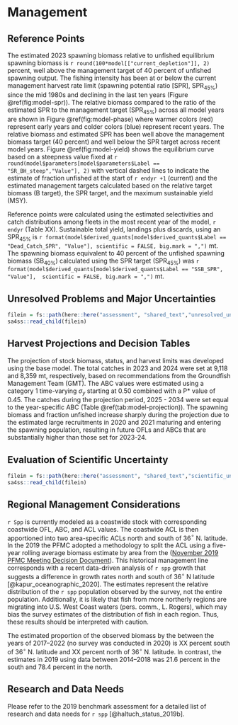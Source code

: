# Management 

## Reference Points

The estimated 2023 spawning biomass relative to unfished equilibrium spawning biomass is `r round(100*model[["current_depletion"]], 2)` percent, well above the management target of 40 percent of unfished spawning output. The fishing intensity has been at or below the current management harvest rate limit (spawning potential ratio [SPR], $\text{SPR}_{45\%}$) since the mid 1980s and declining in the last ten years (Figure \@ref(fig:model-spr)).  The relative biomass compared to the ratio of the estimated SPR to the management target ($\text{SPR}_{45\%}$) across all model years are shown in Figure \@ref(fig:model-phase) where warmer colors (red) represent early years and colder colors (blue) represent recent years. The relative biomass and estimated SPR has been well above the management biomass target (40 percent) and well below the SPR target across recent model years. Figure \@ref(fig:model-yield) shows the equilibrium curve based on a steepness value fixed at `r round(model$parameters[model$parameters$Label == "SR_BH_steep","Value"], 2)` with vertical dashed lines to indicate the estimate of fraction unfished at the start of `r endyr +1` (current) and the estimated management targets calculated based on the relative target biomass (B target), the SPR target, and the maximum sustainable yield (MSY).

Reference points were calculated using the estimated selectivities and catch distributions among fleets in the most recent year of the model, `r endyr` (Table XX). Sustainable total yield, landings plus discards, using an $\text{SPR}_{45\%}$ is `r format(model$derived_quants[model$derived_quants$Label == "Dead_Catch_SPR", "Value"], scientific = FALSE, big.mark = ",")` mt. The spawning biomass equivalent to 40 percent of the unfished spawning biomass ($\text{SB}_{40\%}$) calculated using the SPR target ($\text{SPR}_{45\%}$) was `r format(model$derived_quants[model$derived_quants$Label == "SSB_SPR", "Value"],  scientific = FALSE, big.mark = ",")` mt. 

## Unresolved Problems and Major Uncertainties


```r
filein = fs::path(here::here("assessment", "shared_text","unresolved_uncertanties.Rmd"))
sa4ss::read_child(filein)
```


## Harvest Projections and Decision Tables

The projection of stock biomass, status, and harvest limits was developed using the base model. The total catches in 2023 and 2024 were set at 9,118 and 8,359 mt, respectively, based on recommendations from the Groundfish Management Team (GMT). The ABC values were estimated using a category 1 time-varying $\sigma_y$ starting at 0.50 combined with a P* value of 0.45. The catches during the projection period, 2025 - 2034 were set equal to the year-specific ABC (Table \@ref(tab:model-projection)). The spawning biomass and fraction unfished increase sharply during the projection due to the estimated large recruitments in 2020 and 2021 maturing and entering the spawning population, resulting in future OFLs and ABCs that are substantially higher than those set for 2023-24.


## Evaluation of Scientific Uncertainty

```r
filein = fs::path(here::here("assessment", "shared_text","scientific_uncertainty.Rmd"))
sa4ss::read_child(filein)
```

## Regional Management Considerations

`r Spp` is currently modeled as a coastwide stock with corresponding coastwide OFL, ABC, and ACL values. The coastwide ACL is then apportioned into two area-specific ACLs north and south of 36$^\circ$ N. latitude. In the 2019 the PFMC adopted a methodology to split the ACL using a five-year rolling average biomass estimate by area from the \gls{s-wcgbt} ([November 2019 PFMC Meeting Decision Document](https://www.pcouncil.org/documents/2019/11/november-2019-decision-document.pdf/)). This historical management line corresponds with a recent data-driven analysis of `r spp` growth that suggests a difference in growth rates north and south of $36^\circ$ N latitude [@kapur_oceanographic_2020]. The estimates represent the relative distribution of the `r spp` population observed by the survey, not the entire population. Additionally, it is likely that fish from more northerly regions are migrating into U.S. West Coast waters (pers. comm., L. Rogers), which may bias the survey estimates of the distribution of fish in each region. Thus, these results should be interpreted with caution.

The estimated proportion of the observed biomass by the \gls{s-wcgbt} between the years of 2017--2022 (no survey was conducted in 2020) is XX percent south of 36$^\circ$ N. latitude and XX percent north of 36$^\circ$ N. latitude.  In contrast, the estimates in 2019 using data between 2014--2018 was 21.6 percent in the south and 78.4 percent in the north.

## Research and Data Needs

Please refer to the 2019 benchmark assessment for a detailed list of research and data needs for `r spp` [@haltuch_status_2019b].
